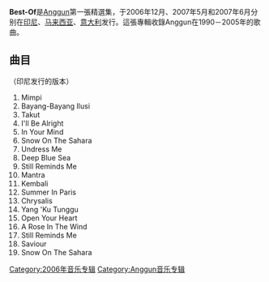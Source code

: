 {{Infobox album
| name       = Best Of
| type       = 專輯
| artist     = [[Anggun|Anggun]]
| recorded   = 1990-2006
| released   = 2006-2007
| genre      = [[流行|流行]]
| cover      = 200px-BestofAnggun.jpg
| label      = [[Sony_BMG|Sony BMG]]
| producer   = 
| reviews    = 
| prev_title = [[Luminescence|Luminescence]]
| prev_year  = 2005
| next_title = [[Elevation法文版|Elevation法文版]]
| next_year  = 2008
}}
'''Best-Of'''是[[Anggun|Anggun]]第一張精選集，于2006年12月、2007年5月和2007年6月分别在[[印尼|印尼]]、[[马来西亚|马来西亚]]、[[意大利|意大利]]发行。這張專輯收錄Anggun在1990－2005年的歌曲。

== 曲目 ==
（印尼发行的版本）
#Mimpi 
#Bayang-Bayang Ilusi 
#Takut 
#I'll Be Alright 
#In Your Mind 
#Snow On The Sahara 
#Undress Me 
#Deep Blue Sea 
#Still Reminds Me 
#Mantra 
#Kembali 
#Summer In Paris 
#Chrysalis 
#Yang 'Ku Tunggu 
#Open Your Heart 
#A Rose In The Wind 
#Still Reminds Me 
#Saviour 
#Snow On The Sahara

[[Category:2006年音乐专辑|Category:2006年音乐专辑]]
[[Category:Anggun音乐专辑|Category:Anggun音乐专辑]]